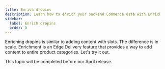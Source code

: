 ```yaml
---
title: Enrich dropins
description: Learn how to enrich your backend Commerce data with Enrichment blocks.
sidebar:
  label: Enrich dropins
  order: 5
---
```



Enriching dropins is similar to adding content with slots. The difference is in scale. Enrichment is an Edge Delivery feature that provides a way to add content to entire product categories. Let's try it out.

<Aside type="soon" title="Coming Soon">
  This topic will be completed before our April release.
</Aside>
